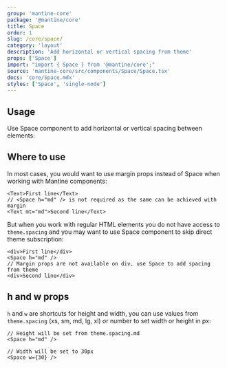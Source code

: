 ```yaml
---
group: 'mantine-core'
package: '@mantine/core'
title: Space
order: 1
slug: /core/space/
category: 'layout'
description: 'Add horizontal or vertical spacing from theme'
props: ['Space']
import: "import { Space } from '@mantine/core';"
source: 'mantine-core/src/components/Space/Space.tsx'
docs: 'core/Space.mdx'
styles: ['Space', 'single-node']
---
```



## Usage

Use Space component to add horizontal or vertical spacing between elements:

<Demo data={SpaceDemos.horizontal} />

<Demo data={SpaceDemos.vertical} />

## Where to use

In most cases, you would want to use margin props instead of Space when working with Mantine components:

```tsx
<Text>First line</Text>
// <Space h="md" /> is not required as the same can be achieved with margin
<Text mt="md">Second line</Text>
```

But when you work with regular HTML elements you do not have access to `theme.spacing` and you may want to use
Space component to skip direct theme subscription:

```tsx
<div>First line</div>
<Space h="md" />
// Margin props are not available on div, use Space to add spacing from theme
<div>Second line</div>
```

## h and w props

`h` and `w` are shortcuts for height and width, you can use values from `theme.spacing`
(xs, sm, md, lg, xl) or number to set width or height in px:

```tsx
// Height will be set from theme.spacing.md
<Space h="md" />

// Width will be set to 30px
<Space w={30} />
```
